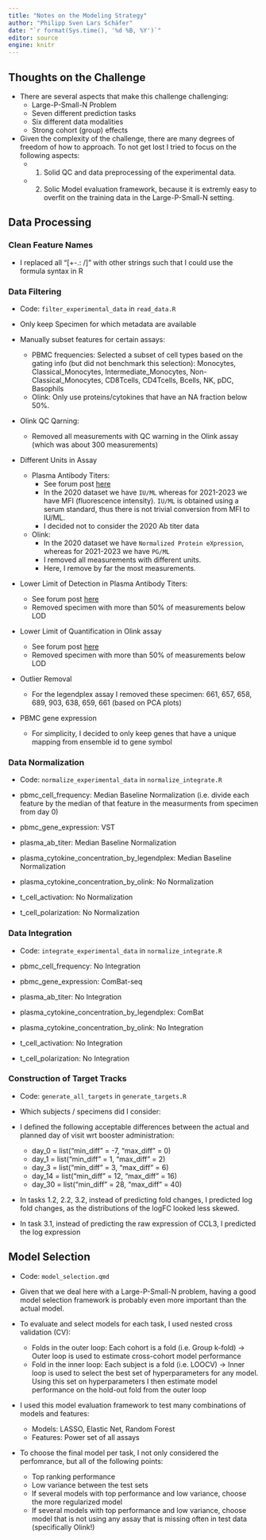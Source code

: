 ```yaml
---
title: "Notes on the Modeling Strategy"
author: "Philipp Sven Lars Schäfer"
date: "`r format(Sys.time(), '%d %B, %Y')`"
editor: source
engine: knitr
---
```


## Thoughts on the Challenge

- There are several aspects that make this challenge challenging:
  - Large-P-Small-N Problem
  - Seven different prediction tasks
  - Six different data modalities
  - Strong cohort (group) effects
  
- Given the complexity of the challenge, there are many degrees of freedom of how to approach. To not get lost I tried to focus on the following aspects:
  - 1) Solid QC and data preprocessing of the experimental data.
  - 2) Solic Model evaluation framework, because it is extremly easy to overfit on the training data in the Large-P-Small-N setting.

## Data Processing

### Clean Feature Names

- I replaced all "[+-.: /]" with other strings such that I could use the formula syntax in R

### Data Filtering

- Code: `filter_experimental_data` in `read_data.R`

- Only keep Specimen for which metadata are available

- Manually subset features for certain assays:
  - PBMC frequencies: Selected a subset of cell types based on the gating info (but did not benchmark this selection): Monocytes, Classical_Monocytes, Intermediate_Monocytes, Non-Classical_Monocytes, CD8Tcells, CD4Tcells, Bcells, NK, pDC, Basophils
  - Olink: Only use proteins/cytokines that have an NA fraction below 50%.

- Olink QC Qarning: 
  - Removed all measurements with QC warning in the Olink assay (which was about 300 measurements)

- Different Units in Assay
  - Plasma Antibody Titers:
    - See forum post [here](https://discuss.cmi-pb.org/t/multiple-units-in-the-ab-titer-table/57/3)
  	- In the 2020 dataset we have `IU/ML` whereas for 2021-2023 we have MFI (fluorescence intensity). `IU/ML` is obtained using a serum standard, thus there is not trivial conversion from MFI to IU/ML.
  	- I decided not to consider the 2020 Ab titer data
  - Olink:
  	- In the 2020 dataset we have `Normalized Protein eXpression`, whereas for 2021-2023 we have `PG/ML`
  	- I removed all measurements with different units.
	- Here, I remove by far the most measurements.

- Lower Limit of Detection in Plasma Antibody Titers:
	- See forum post [here](https://discuss.cmi-pb.org/t/data-preprocessing-questions/129)
	- Removed specimen with more than 50% of measurements below LOD

- Lower Limit of Quantification in Olink assay
  - See forum post [here](https://discuss.cmi-pb.org/t/how-is-the-limit-of-detection-lod-estimated-for-olink-data-and-how-is-this-handled-in-the-data-analysis/122)
  - Removed specimen with more than 50% of measurements below LOD
  	
- Outlier Removal
  - For the legendplex assay I removed these specimen: 661, 657, 658, 689, 903, 638, 659, 661 (based on PCA plots)
  	
- PBMC gene expression
  - For simplicity, I decided to only keep genes that have a unique mapping from ensemble id to gene symbol
  	
### Data Normalization

- Code: `normalize_experimental_data` in `normalize_integrate.R`

- pbmc_cell_frequency: Median Baseline Normalization (i.e. divide each feature by the median of that feature in the measurments from specimen from day 0)

- pbmc_gene_expression: VST

- plasma_ab_titer: Median Baseline Normalization

- plasma_cytokine_concentration_by_legendplex: Median Baseline Normalization

- plasma_cytokine_concentration_by_olink: No Normalization

- t_cell_activation: No Normalization

- t_cell_polarization: No Normalization

### Data Integration

- Code: `integrate_experimental_data` in `normalize_integrate.R`

- pbmc_cell_frequency: No Integration

- pbmc_gene_expression: ComBat-seq

- plasma_ab_titer: No Integration

- plasma_cytokine_concentration_by_legendplex: ComBat

- plasma_cytokine_concentration_by_olink: No Integration

- t_cell_activation: No Integration

- t_cell_polarization: No Integration

### Construction of Target Tracks

- Code: `generate_all_targets` in `generate_targets.R`

- Which subjects / specimens did I consider:

- I defined the following acceptable differences between the actual and planned day of visit wrt booster administration:
  - day_0 = list("min_diff" = -7, "max_diff" = 0)
  - day_1 = list("min_diff" = 1, "max_diff" = 2)
  - day_3 = list("min_diff" = 3, "max_diff" = 6)
  - day_14 = list("min_diff" = 12, "max_diff" = 16)
  - day_30 = list("min_diff" = 28, "max_diff" = 40)

- In tasks 1.2, 2.2, 3.2, instead of predicting fold changes, I predicted log fold changes, as the distributions of the logFC looked less skewed. 

- In task 3.1, instead of predicting the raw expression of CCL3, I predicted the log expression

## Model Selection

- Code: `model_selection.qmd`

- Given that we deal here with a Large-P-Small-N problem, having a good model selection framework is probably even more important than the actual model.

- To evaluate and select models for each task, I used nested cross validation (CV):
  - Folds in the outer loop: Each cohort is a fold (i.e. Group k-fold) -> Outer loop is used to estimate cross-cohort model performance
  - Fold in the inner loop: Each subject is a fold (i.e. LOOCV) -> Inner loop is used to select the best set of hyperparameters for any model. Using this set on hyperparameters I then estimate model performance on the hold-out fold from the outer loop

- I used this model evaluation framework to test many combinations of models and features:
  - Models: LASSO, Elastic Net, Random Forest
  - Features: Power set of all assays

- To choose the final model per task, I not only considered the perfomrance, but all of the following points:
  - Top ranking performance
  - Low variance between the test sets
  - If several models with top performance and low variance, choose the more regularized model
  - If several models with top performance and low variance, choose model that is not using any assay that is missing often in test data (specifically Olink!)